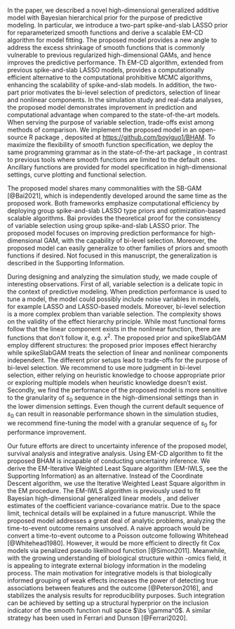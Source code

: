 \section{Discussion}
\label{sec:concl}
In the paper, we described a novel high-dimensional generalized additive model with Bayesian hierarchical prior for the purpose of predictive modeling. In particular, we introduce a two-part spike-and-slab LASSO prior for reparameterized smooth functions and derive a scalable EM-CD algorithm for model fitting. The proposed model provides a new angle to address the excess shrinkage of smooth functions that is commonly vulnerable to previous regularized high-dimensional GAMs, and hence improves the predictive performance. Th EM-CD algorithm, extended from previous spike-and-slab LASSO models, provides a computationally efficient alternative to the computational prohibitive MCMC algorithms, enhancing the scalability of spike-and-slab models. In addition, the two-part prior motivates the bi-level selection of predictors, selection of linear and nonlinear components. In the simulation study and real-data analyses, the proposed model demonstrates improvement in prediction and computational advantage when compared to the state-of-the-art models. When serving the purpose of variable selection, trade-offs exist among methods of comparison. We implement the proposed model in an open-source R package \texttt{BHAM}, deposited at [https://github.com/boyiguo1/BHAM](https://github.com/boyiguo1/BHAM). To maximize the flexibility of smooth function specification, we deploy the same programming grammar as in the state-of-the-art package \texttt{mgcv}, in contrast to previous tools where smooth functions are limited to the default ones. Ancillary functions are provided for model specification in high-dimensional settings, curve plotting and functional selection.

The proposed model shares many commonalities with the SB-GAM [@Bai2021], which is independently developed around the same time as the proposed work. Both frameworks emphasize computational efficiency by deploying group spike-and-slab LASSO type priors and optimization-based scalable algorithms. Bai provides the theoretical proof for the consistency of variable selection using group spike-and-slab LASSO prior. The proposed model focuses on improving prediction performance for high-dimensional GAM, with the capability of bi-level selection. Moreover, the proposed model can easily generalize to other families of priors and smooth functions if desired. Not focused in this manuscript, the generalization is described in the Supporting Information. 

During designing and analyzing the simulation study, we made couple of interesting observations. First of all, variable selection is a delicate topic in the context of predictive modeling. When prediction performance is used to tune a model, the model could possibly include noise variables in models, for example LASSO and LASSO-based models. \cite{Wu2019} Moreover, bi-level selection is a more complex problem than variable selection. The complexity shows on the validity of the effect hierarchy principle. While most functional forms follow that the linear component exists in the nonlinear function, there are functions that don't follow it, e.g. $x^2$. The proposed prior and spikeSlabGAM employ different structures: the proposed prior imposes effect hierarchy while spikeSlabGAM treats the selection of linear and nonlinear components independent. The different prior setups lead to trade-offs for the purpose of bi-level selection. We recommend to use more judgment in bi-level selection, either relying on heuristic knowledge to choose appropriate prior or exploring multiple models when heuristic knowledge doesn't exist. Secondly, we find the performance of the proposed model is more sensitive to the granularity of $s_0$ sequence in the high-dimensional settings than in the lower dimension settings. Even though the current default sequence of $s_0$ can result in reasonable performance shown in the simulation studies, we recommend fine-tuning the model with a granular sequence of $s_0$ for performance improvement.

<!-- There are some improvements possible for the proposed models. First of all, the proposed model achieves a bi-level selection via the two-part spike-and-slab spline prior. Nevertheless, this set-up could result in a situation that is not theoretically sound: the nonlinear component is selected, but the linear component is not. We currently address it analytically by including the linear component in the model when nonlinear component is selected. Another possible solution is to impose a dependent structure of $\gamma_{j}^\tp$ on $\gamma_{j^{0}}$, i.e. $\gamma_j^\tp|\gamma_{j}^{0}, \theta_j$. Secondly, the computational time for fitting a BHAM model with EM-IWLS algorithms can be improved. Current implementation of the EM-IWLS algorithm jointly updates all coefficients in each iteration, which requires a lot computation resources. This jointly updating procedure can be enhanced by adapting a backfitting step [@Hastie1987] where each smooth function are updated individually. Thirdly, when using the proposed model in real data analysis where a screening procedure is implemented before joint predictive modeling. we recommend to include the screening procedure in the cross-validation during model selection. [@Friedman2017] For the sake of model comparison, we fit the models using the same pool of predictors in Section \ref{sec:ECB}. -->

Our future efforts are direct to uncertainty inference of the proposed model, survival analysis and integrative analysis. Using EM-CD algorithm to fit the proposed BHAM is incapable of conducting uncertainty inference. We derive the EM-Iterative Weighted Least Square algorithm (EM-IWLS, see the Supporting Information) as an alternative. Instead of the Coordinate Descent algorithm, we use the Iterative Weighted Least Square algorithm in the EM procedure. The EM-IWLS algorithm is previously used to fit Bayesian high-dimensional generalized linear models \cite{Yi2012}, and deliver estimates of the coefficient variance-covariance matrix. Due to the space limit, technical details will be explained in a future manuscript. While the proposed model addresses a great deal of analytic problems, analyzing the time-to-event outcome remains unsolved. A naive approach would be convert a time-to-event outcome to a Poisson outcome following Whitehead [@Whitehead1980]. However, it would be more efficient to directly fit Cox models via penalized pseudo likelihood function [@Simon2011]. Meanwhile, with the growing understanding of biological structure within -omics field, it is appealing to integrate external biology information in the modeling process. The main motivation for integrative models is that biologically informed grouping of weak effects increases the power of detecting true associations between features and the outcome [@Peterson2016], and stabilizes the analysis results for reproducibility purposes. Such integration can be achieved by setting up a structural hyperprior on the inclusion indicator of the smooth function null space $\bs \gamma^0$. A similar strategy has been used in Ferrari and Dunson [@Ferrari2020].


